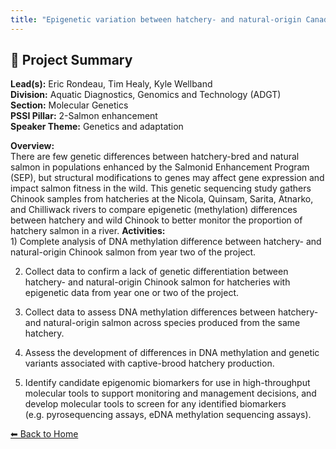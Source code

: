 ---
title: "Epigenetic variation between hatchery- and natural-origin Canadian Chinook Salmon"
---

## 🧬 Project Summary

**Lead(s):** Eric Rondeau, Tim Healy, Kyle Wellband  
**Division:** Aquatic Diagnostics, Genomics and Technology (ADGT)  
**Section:** Molecular Genetics  
**PSSI Pillar:** 2-Salmon enhancement  
**Speaker Theme:** Genetics and adaptation  

**Overview:**  
There are few genetic differences between hatchery-bred and natural salmon in populations enhanced by the Salmonid Enhancement Program (SEP), but structural modifications to genes may affect gene expression and impact salmon fitness in the wild. This genetic sequencing study gathers Chinook samples from hatcheries at the Nicola, Quinsam, Sarita, Atnarko, and Chilliwack rivers to compare epigenetic (methylation) differences between hatchery and wild Chinook to better monitor the proportion of hatchery salmon in a river.
**Activities:**  
1) Complete analysis of DNA methylation difference between hatchery- and natural-origin Chinook salmon from year two of the project.
2) Collect data to confirm a lack of genetic differentiation between hatchery- and natural-origin Chinook salmon for hatcheries with epigenetic data from year one or two of the project.
3) Collect data to assess DNA methylation differences between hatchery- and natural-origin salmon across species produced from the same hatchery.
4) Assess the development of differences in DNA methylation and genetic variants associated with captive-brood hatchery production.
5) Identify candidate epigenomic biomarkers for use in high-throughput molecular tools to support monitoring and management decisions, and develop molecular tools to screen for any identified biomarkers (e.g. pyrosequencing assays, eDNA methylation sequencing assays).

[⬅ Back to Home](../index.qmd)
